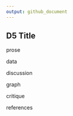 ```yaml
---
output: github_document
---
```


## D5 Title

prose

data

discussion 

graph 

critique 

references
